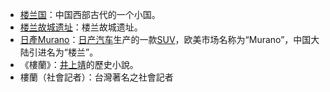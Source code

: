 *[[楼兰|楼兰国]]：中国西部古代的一个小国。
*[[楼兰故城遗址|楼兰故城遗址]]：楼兰故城遗址。
*[[日產Murano|日產Murano]]：[[日产汽车|日产汽车]]生产的一款[[SUV|SUV]]，欧美市场名称为“Murano”，中国大陆引进名为“楼兰”。
*《樓蘭》：[[井上靖|井上靖]]的歷史小說。
*樓蘭（社會記者）：台灣著名之社會記者
{{disambig|Cat=二字亞洲相關消歧義}}